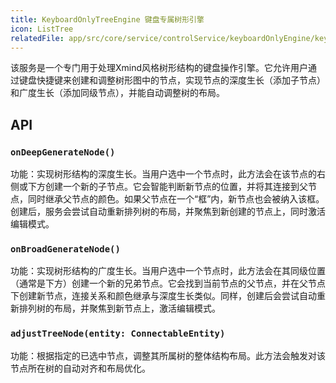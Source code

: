 ```yaml
---
title: KeyboardOnlyTreeEngine 键盘专属树形引擎
icon: ListTree
relatedFile: app/src/core/service/controlService/keyboardOnlyEngine/keyboardOnlyTreeEngine.tsx
---
```


该服务是一个专门用于处理Xmind风格树形结构的键盘操作引擎。它允许用户通过键盘快捷键来创建和调整树形图中的节点，实现节点的深度生长（添加子节点）和广度生长（添加同级节点），并能自动调整树的布局。

## API

### `onDeepGenerateNode()`

功能：实现树形结构的深度生长。当用户选中一个节点时，此方法会在该节点的右侧或下方创建一个新的子节点。它会智能判断新节点的位置，并将其连接到父节点，同时继承父节点的颜色。如果父节点在一个“框”内，新节点也会被纳入该框。创建后，服务会尝试自动重新排列树的布局，并聚焦到新创建的节点上，同时激活编辑模式。

### `onBroadGenerateNode()`

功能：实现树形结构的广度生长。当用户选中一个节点时，此方法会在其同级位置（通常是下方）创建一个新的兄弟节点。它会找到当前节点的父节点，并在父节点下创建新节点，连接关系和颜色继承与深度生长类似。同样，创建后会尝试自动重新排列树的布局，并聚焦到新节点上，激活编辑模式。

### `adjustTreeNode(entity: ConnectableEntity)`

功能：根据指定的已选中节点，调整其所属树的整体结构布局。此方法会触发对该节点所在树的自动对齐和布局优化。
